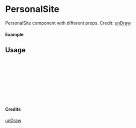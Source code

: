 
<Meta of={PersonalSite} title="unDraw/PersonalSite" />

# PersonalSite

PersonalSite component with different props.
Credit: [unDraw](https://undraw.co/illustrations)

#### Example

<Canvas of={PersonalSite.Primary} />

## Usage

```ts
import { PersonalSite } from "yadl-ui";

const Example = () => {
  return (
      <PersonalSite />
  );
};

export default Example;
```

#### Credits
[unDraw](https://undraw.co/illustrations)
